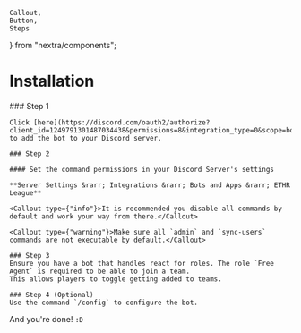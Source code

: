     Callout,
    Button,
    Steps
} from "nextra/components";

# Installation

<Steps>
    ### Step 1

    Click [here](https://discord.com/oauth2/authorize?client_id=1249791301487034438&permissions=8&integration_type=0&scope=bot) to add the bot to your Discord server.

    ### Step 2

    #### Set the command permissions in your Discord Server's settings

    **Server Settings &rarr; Integrations &rarr; Bots and Apps &rarr; ETHR League**

    <Callout type={"info"}>It is recommended you disable all commands by default and work your way from there.</Callout>

    <Callout type={"warning"}>Make sure all `admin` and `sync-users` commands are not executable by default.</Callout>

    ### Step 3
    Ensure you have a bot that handles react for roles. The role `Free Agent` is required to be able to join a team.
    This allows players to toggle getting added to teams.

    ### Step 4 (Optional)
    Use the command `/config` to configure the bot.
</Steps>

And you're done! `:D`
